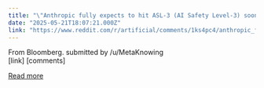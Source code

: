 ```yaml
---
title: "\"Anthropic fully expects to hit ASL-3 (AI Safety Level-3) soon, perhaps imminently, and has already begun beefing up its safeguards in anticipation.\""
date: "2025-05-21T18:07:21.000Z"
link: "https://www.reddit.com/r/artificial/comments/1ks4pc4/anthropic_fully_expects_to_hit_asl3_ai_safety/"
---
```


From Bloomberg.
    submitted by    /u/MetaKnowing  
 [link]   [comments]

[Read more](https://www.reddit.com/r/artificial/comments/1ks4pc4/anthropic_fully_expects_to_hit_asl3_ai_safety/)
